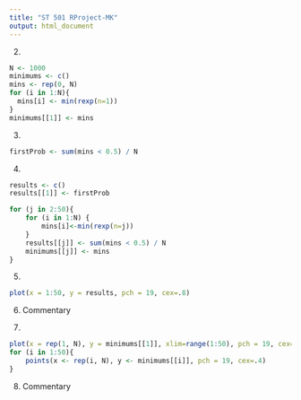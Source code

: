 ```yaml
---
title: "ST 501 RProject-MK"
output: html_document
---
```


2)
```r
N <- 1000
minimums <- c()
mins <- rep(0, N)
for (i in 1:N){
  mins[i] <- min(rexp(n=1))
}
minimums[[1]] <- mins
```

3)
```r
firstProb <- sum(mins < 0.5) / N
```

4)
```r
results <- c()
results[[1]] <- firstProb

for (j in 2:50){
    for (i in 1:N) {
        mins[i]<-min(rexp(n=j))
    }
    results[[j]] <- sum(mins < 0.5) / N
    minimums[[j]] <- mins
}
```

5)
```r
plot(x = 1:50, y = results, pch = 19, cex=.8)
```

6) Commentary

7)
```r
plot(x = rep(1, N), y = minimums[[1]], xlim=range(1:50), pch = 19, cex=.4)
for (i in 1:50){
    points(x <- rep(i, N), y <- minimums[[i]], pch = 19, cex=.4)
}
```

8) Commentary
